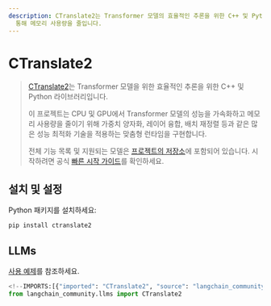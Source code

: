 ```yaml
---
description: CTranslate2는 Transformer 모델의 효율적인 추론을 위한 C++ 및 Python 라이브러리로, 성능 최적화를
  통해 메모리 사용량을 줄입니다.
---
```


# CTranslate2

> [CTranslate2](https://opennmt.net/CTranslate2/quickstart.html)는 Transformer 모델을 위한 효율적인 추론을 위한 C++ 및 Python 라이브러리입니다.
> 
> 이 프로젝트는 CPU 및 GPU에서 Transformer 모델의 성능을 가속화하고 메모리 사용량을 줄이기 위해 가중치 양자화, 레이어 융합, 배치 재정렬 등과 같은 많은 성능 최적화 기술을 적용하는 맞춤형 런타임을 구현합니다.
> 
> 전체 기능 목록 및 지원되는 모델은 [프로젝트의 저장소](https://opennmt.net/CTranslate2/guides/transformers.html)에 포함되어 있습니다.
시작하려면 공식 [빠른 시작 가이드](https://opennmt.net/CTranslate2/quickstart.html)를 확인하세요.

## 설치 및 설정

Python 패키지를 설치하세요:

```bash
pip install ctranslate2
```


## LLMs

[사용 예제](/docs/integrations/llms/ctranslate2)를 참조하세요.

```python
<!--IMPORTS:[{"imported": "CTranslate2", "source": "langchain_community.llms", "docs": "https://api.python.langchain.com/en/latest/llms/langchain_community.llms.ctranslate2.CTranslate2.html", "title": "CTranslate2"}]-->
from langchain_community.llms import CTranslate2
```